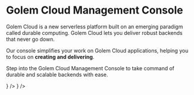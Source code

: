 
# Golem Cloud Management Console

Golem Cloud is a new serverless platform built on an emerging paradigm called durable computing. Golem Cloud lets you deliver robust backends that never go down.

Our console simplifies your work on Golem Cloud applications, helping you to focus on **creating and delivering**.

Step into the Golem Cloud Management Console to take command of durable and scalable backends with ease.

<Cards num={2}>
  <Card
    title="Sign Up"
    href="https://console.golem.cloud/auth/signup"
    target="_blank"
    arrow
    icon={<UserPlusIcon className="mr-4" />}
  />
  <Card
    title="Login"
    href="https://console.golem.cloud/auth/signin"
    target="_blank"
    arrow
    icon={<LogInIcon className="mr-4" />}
  />
</Cards>
